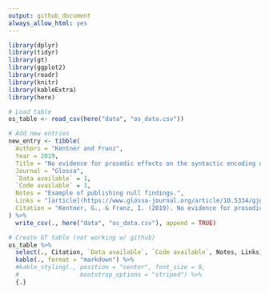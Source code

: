 ```yaml
---
output: github_document
always_allow_html: yes
---
```


```r
library(dplyr) 
library(tidyr)
library(gt)
library(ggplot2)
library(readr)
library(knitr)
library(kableExtra)
library(here)
```

```r
# Load table
os_table <- read_csv(here("data", "os_data.csv"))
```


```r
# Add new entries
new_entry <- tibble(
  Authors = "Kentner and Franz", 
  Year = 2019, 
  Title = "No evidence for prosodic effects on the syntactic encoding of complement clauses in German", 
  Journal = "Glossa", 
  `Data available` = 1, 
  `Code available` = 1, 
  Notes = "Example of publishing null findings.", 
  Links = "[article](https://www.glossa-journal.org/article/10.5334/gjgl.565/)  [code](https://doi.org/10.5334/gjgl.565.s1)", 
  Citation = "Kentner, G., & Franz, I. (2019). No evidence for prosodic effects on the syntactic encoding of complement clauses in German. *Glossa: A Journal of General Linguistics*, 4(1), 18. DOI: http://doi.org/10.5334/gjgl.565"
) %>% 
  write_csv(., here("data", "os_data.csv"), append = TRUE)
```


```r
# Create GT table (not working w/ github)
os_table %>% 
  select(., Citation, `Data available`, `Code available`, Notes, Links) %>% 
  kable(., format = "markdown") %>% 
  #kable_styling(., position = "center", font_size = 9, 
  #                 bootstrap_options = "striped") %>% 
  {.}
```
